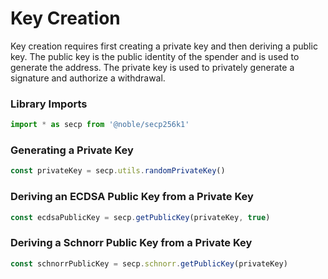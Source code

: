 # Key Creation

Key creation requires first creating a private key and then deriving a public key.
The public key is the public identity of the spender and is used to generate the address.
The private key is used to privately generate a signature and authorize a withdrawal.

### Library Imports

```typescript
import * as secp from '@noble/secp256k1'
```

### Generating a Private Key

```typescript
const privateKey = secp.utils.randomPrivateKey()
```

### Deriving an ECDSA Public Key from a Private Key

```typescript
const ecdsaPublicKey = secp.getPublicKey(privateKey, true)
```

### Deriving a Schnorr Public Key from a Private Key

```typescript
const schnorrPublicKey = secp.schnorr.getPublicKey(privateKey)
```

